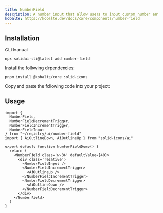 ```yaml
---
title: NumberField
description: A number input that allow users to input custom number entries with a keyboard.
kobalte: https://kobalte.dev/docs/core/components/number-field
---
```


<ComponentPreview name="number-field-demo" />

## Installation

<Tabs defaultValue="cli">

<TabsList>
  <TabsTrigger value="cli">CLI</TabsTrigger>
  <TabsTrigger value="manual">Manual</TabsTrigger>
</TabsList>

<TabsContent value="cli">

```bash
npx solidui-cli@latest add number-field
```

</TabsContent>

<TabsContent value="manual">
<Steps>

<Step>Install the following dependencies: </Step>

```bash
pnpm install @kobalte/core solid-icons
```

<Step>Copy and paste the following code into your project: </Step>

<ComponentSource name="number-field" />

</Steps>
</TabsContent>

</Tabs>

## Usage

```tsx
import {
  NumberField,
  NumberFieldDecrementTrigger,
  NumberFieldIncrementTrigger,
  NumberFieldInput
} from "~/registry/ui/number-field"
import { AiOutlineDown, AiOutlineUp } from "solid-icons/ai"

export default function NumberFieldDemo() {
  return (
    <NumberField class='w-36' defaultValue={40}>
      <div class='relative'>
        <NumberFieldInput />
        <NumberFieldIncrementTrigger>
          <AiOutlineUp />
        </NumberFieldIncrementTrigger>
        <NumberFieldDecrementTrigger>
          <AiOutlineDown />
        </NumberFieldDecrementTrigger>
      </div>
    </NumberField>
  )
}
```
